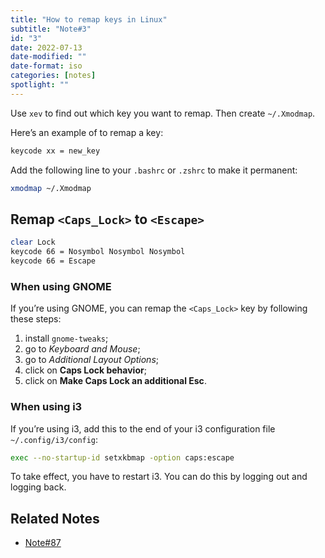 ```yaml
---
title: "How to remap keys in Linux"
subtitle: "Note#3"
id: "3"
date: 2022-07-13
date-modified: ""
date-format: iso
categories: [notes]
spotlight: ""
---
```

Use `xev` to find out which key you want to remap. Then create `~/.Xmodmap`.

Here's an example of to remap a key:

```bash
keycode xx = new_key
```

Add the following line to your `.bashrc` or `.zshrc` to make it permanent:

```bash
xmodmap ~/.Xmodmap
```

## Remap `<Caps_Lock>` to `<Escape>`

```bash
clear Lock
keycode 66 = Nosymbol Nosymbol Nosymbol 
keycode 66 = Escape
```

### When using GNOME

If you're using GNOME, you can remap the `<Caps_Lock>` key by following these steps:

1. install `gnome-tweaks`;
2. go to *Keyboard and Mouse*;
3. go to *Additional Layout Options*;
4. click on **Caps Lock behavior**;
5. click on **Make Caps Lock an additional Esc**.

### When using i3

If you're using i3, add this to the end of your i3 configuration file `~/.config/i3/config`:

```bash
exec --no-startup-id setxkbmap -option caps:escape
```

To take effect, you have to restart i3. You can do this by logging out and logging back.

## Related Notes

* [Note#87](/notes/87/)
